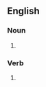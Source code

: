 ==English==

===Noun===
{{head|en|noun form}}

# {{plural of|splice|lang=en}}

===Verb===
{{head|en|verb form}}

# {{en-third-person singular of|splice}}